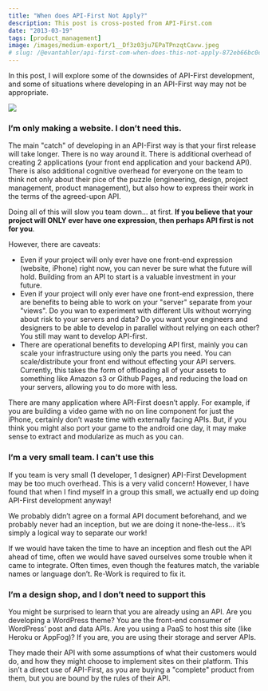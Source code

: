 ```yaml
---
title: "When does API-First Not Apply?"
description: This post is cross-posted from API-First.com
date: "2013-03-19"
tags: [product_management]
image: /images/medium-export/1__Df3z03ju7EPaTPnzqtCavw.jpeg
# slug: /@evantahler/api-first-com-when-does-this-not-apply-872eb66bc0c2
---
```


In this post, I will explore some of the downsides of API-First development, and some of situations where developing in an API-First way may not be appropriate.

![](/images/medium-export/1__Df3z03ju7EPaTPnzqtCavw.jpeg)

### I’m only making a website. I don’t need this.

The main "catch" of developing in an API-First way is that your first release will take longer. There is no way around it. There is additional overhead of creating 2 applications (your front end application and your backend API). There is also additional cognitive overhead for everyone on the team to think not only about their pice of the puzzle (engineering, design, project management, product management), but also how to express their work in the terms of the agreed-upon API.

Doing all of this will slow you team down… at first. **If you believe that your project will ONLY ever have one expression, then perhaps API first is not for you**.

However, there are caveats:

- Even if your project will only ever have one front-end expression (website, iPhone) right now, you can never be sure what the future will hold. Building from an API to start is a valuable investment in your future.
- Even if your project will only ever have one front-end expression, there are benefits to being able to work on your "server" separate from your "views". Do you wan to experiment with different UIs without worrying about risk to your servers and data? Do you want your engineers and designers to be able to develop in parallel without relying on each other? You still may want to develop API-first.
- There are operational benefits to developing API first, mainly you can scale your infrastructure using only the parts you need. You can scale/distribute your front end without effecting your API servers. Currently, this takes the form of offloading all of your assets to something like Amazon s3 or Github Pages, and reducing the load on your servers, allowing you to do more with less.

There are many application where API-First doesn’t apply. For example, if you are building a video game with no on line component for just the iPhone, certainly don’t waste time with externally facing APIs. But, if you think you might also port your game to the android one day, it may make sense to extract and modularize as much as you can.

### I’m a very small team. I can’t use this

If you team is very small (1 developer, 1 designer) API-First Development may be too much overhead. This is a very valid concern! However, I have found that when I find myself in a group this small, we actually end up doing API-First development anyway!

We probably didn’t agree on a formal API document beforehand, and we probably never had an inception, but we are doing it none-the-less… it’s simply a logical way to separate our work!

If we would have taken the time to have an inception and flesh out the API ahead of time, often we would have saved ourselves some trouble when it came to integrate. Often times, even though the features match, the variable names or language don’t. Re-Work is required to fix it.

### I’m a design shop, and I don’t need to support this

You might be surprised to learn that you are already using an API. Are you developing a WordPress theme? You are the front-end consumer of WordPress’ post and data APIs. Are you using a PaaS to host this site (like Heroku or AppFog)? If you are, you are using their storage and server APIs.

They made their API with some assumptions of what their customers would do, and how they might choose to implement sites on their platform. This isn’t a direct use of API-First, as you are buying a "complete" product from them, but you are bound by the rules of their API.
